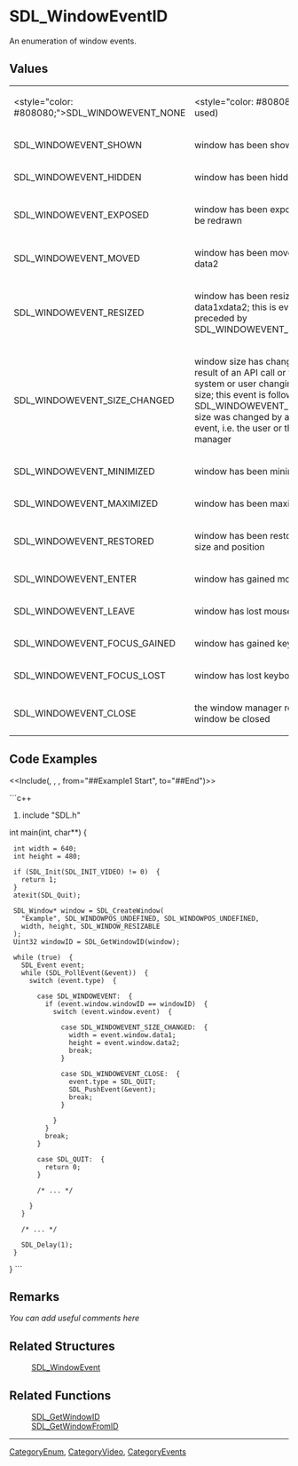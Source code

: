 <!-- pragma section-numbers off -->
<!-- pragma disable-camelcase -->

= SDL_WindowEventID =
An enumeration of window events.


== Values ==
{|
|<style="color: #808080;">SDL_WINDOWEVENT_NONE
|<style="color: #808080;">(never used)
|-
|SDL_WINDOWEVENT_SHOWN
|window has been shown
|-
|SDL_WINDOWEVENT_HIDDEN
|window has been hidden
|-
|SDL_WINDOWEVENT_EXPOSED
|window has been exposed and should be redrawn
|-
|SDL_WINDOWEVENT_MOVED
|window has been moved to data1, data2
|-
|SDL_WINDOWEVENT_RESIZED
|window has been resized to data1xdata2; this is event is always preceded by SDL_WINDOWEVENT_SIZE_CHANGED
|-
|SDL_WINDOWEVENT_SIZE_CHANGED
|window size has changed, either as a result of an API call or through the system or user changing the window size; this event is followed by SDL_WINDOWEVENT_RESIZED if the size was changed by an external event, i.e. the user or the window manager
|-
|SDL_WINDOWEVENT_MINIMIZED
|window has been minimized
|-
|SDL_WINDOWEVENT_MAXIMIZED
|window has been maximized
|-
|SDL_WINDOWEVENT_RESTORED
|window has been restored to normal size and position
|-
|SDL_WINDOWEVENT_ENTER
|window has gained mouse focus
|-
|SDL_WINDOWEVENT_LEAVE
|window has lost mouse focus
|-
|SDL_WINDOWEVENT_FOCUS_GAINED
|window has gained keyboard focus
|-
|SDL_WINDOWEVENT_FOCUS_LOST
|window has lost keyboard focus
|-
|SDL_WINDOWEVENT_CLOSE
|the window manager requests that the window be closed
|}

== Code Examples ==
<<Include(<SDL_WindowEvent>, , , from="##Example1 Start", to="##End")>>

```c++
#include "SDL.h"

int main(int, char**)  {
  int width = 640;
  int height = 480;
  
  if (SDL_Init(SDL_INIT_VIDEO) != 0)  {
    return 1;
  }
  atexit(SDL_Quit);
  
  SDL_Window* window = SDL_CreateWindow(
    "Example", SDL_WINDOWPOS_UNDEFINED, SDL_WINDOWPOS_UNDEFINED, 
    width, height, SDL_WINDOW_RESIZABLE
  );
  Uint32 windowID = SDL_GetWindowID(window);
  
  while (true)  {
    SDL_Event event;
    while (SDL_PollEvent(&event))  {
      switch (event.type)  {
        
        case SDL_WINDOWEVENT:  {
          if (event.window.windowID == windowID)  {
            switch (event.window.event)  {
              
              case SDL_WINDOWEVENT_SIZE_CHANGED:  {
                width = event.window.data1;
                height = event.window.data2;
                break;
              }
              
              case SDL_WINDOWEVENT_CLOSE:  {
                event.type = SDL_QUIT;
                SDL_PushEvent(&event);
                break;
              }
              
            }
          }
          break;
        }
        
        case SDL_QUIT:  {
          return 0;
        }
        
        /* ... */
        
      }
    }
    
    /* ... */
    
    SDL_Delay(1);
  }
}
```

== Remarks ==
''You can add useful comments here''

== Related Structures ==
:[[SDL_WindowEvent]]

== Related Functions ==
:[[SDL_GetWindowID]]
:[[SDL_GetWindowFromID]]

----
[[CategoryEnum]], [[CategoryVideo]], [[CategoryEvents]]
